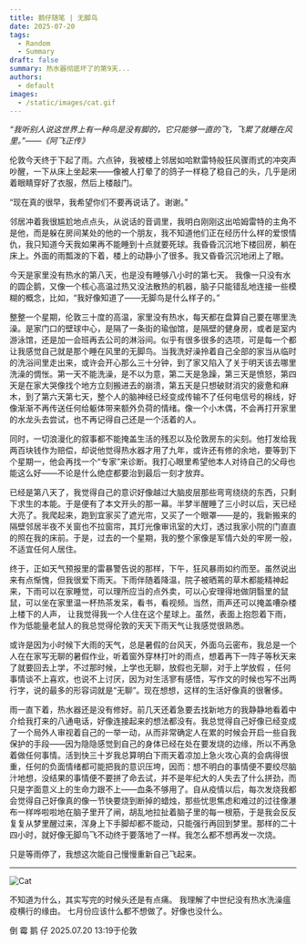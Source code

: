 ```yaml
---
title: 鹅仔随笔 | 无脚鸟
date: 2025-07-20
tags:
  - Random
  - Summary
draft: false
summary: 热水器彻底坏了的第9天...
authors:
  - default
images:
  - /static/images/cat.gif
---
```

_“我听别人说这世界上有一种鸟是没有脚的，它只能够一直的飞，飞累了就睡在风里。”——《阿飞正传》_


伦敦今天终于下起了雨。六点钟，我被楼上邻居如哈默雷特般狂风骤雨式的冲突声吵醒，一下从床上坐起来——像被人打晕了的鸽子一样稳了稳自己的头，几乎是闭着眼睛穿好了衣服，然后上楼敲门。

“现在真的很早，我希望你们不要再说话了。谢谢。”

邻居冲着我很尴尬地点点头，从说话的音调里，我明白刚刚这出哈姆雷特的主角不是他，而是躲在房间某处的他的一个朋友，我不知道他们正在经历什么样的爱恨情仇，我只知道今天我如果再不能睡到十点就要死球。我昏昏沉沉地下楼回房，躺在床上。外面的雨瓢泼的下着，楼上的动静小了很多。我又昏昏沉沉地闭上了眼。

今天是家里没有热水的第八天，也是没有睡够八小时的第七天。 我像一只没有水的圆企鹅，又像一个核心高温过热又没法散热的机器，脑子只能错乱地连接一些模糊的概念，比如，“我好像知道了——无脚鸟是什么样子的。”

整整一个星期，伦敦三十度的高温，家里没有热水，每天都在盘算自己要在哪里洗澡。是家门口的壁球中心，是隔了一条街的瑜伽馆，是隔壁的健身房，或者是室内游泳馆，还是加一会班再去公司的淋浴间。似乎有很多很多的选项，可是每一个都让我感觉自己就是那个睡在风里的无脚鸟。当我洗好澡拎着自己全部的家当从临时的洗浴间里走出来，或许会开心那么三十分钟，到了家又陷入了关于明天该去哪里洗澡的惆怅。第一天不能洗澡，是不以为意，第二天是急躁，第三天是愤怒，第四天是在家大哭像找个地方立刻搬进去的崩溃，第五天是只想破财消灾的疲惫和麻木，到了第六天第七天，整个人的脑神经已经变成传输不了任何电信号的棉线，好像渐渐不再传送任何给躯体带来额外负荷的情绪。像一个小木偶，不会再打开家里的水龙头去尝试，也不再记得自己还是一个活着的人。

同时，一切浪漫化的叙事都不能掩盖生活的残忍以及伦敦房东的尖刻。他打发给我两百块钱作为赔偿，却说他觉得热水器才用了九年，或许还有修的余地，要等到下个星期一，他会再找一个“专家”来诊断。我打心眼里希望他本人对待自己的父母也能这么好——不论是什么绝症都要治到最后一刻才放弃。

已经是第八天了，我觉得自己的意识好像越过大脑皮层那些弯弯绕绕的东西，只剩下求生的本能。于是便有了本文开头的那一幕。半梦半醒睡了三小时以后，天已经大亮了。我爬起来，跑到宜家买了遮光帘，又买了一个眼罩——是的，我新搬来的隔壁邻居半夜不关窗也不拉窗帘，其灯光像审讯室的大灯，透过我家小院的门直直的照在我的床前。于是，过去的一个星期，我的整个家像是军情六处的牢房一般，不适宜任何人居住。

终于，正如天气预报里的雷暴警告说的那样，下午，狂风暴雨如约而至。虽然说出来有点惭愧，但我很爱下雨天。下雨伴随着降温，院子被晒蔫的草木都能精神起来，下雨可以在家睡觉，可以理所应当的点外卖，可以心安理得地做阴翳里的鼠鼠，可以坐在家里温一杯热茶发呆，看书，看视频。当然，雨声还可以掩盖嘈杂楼上楼下的人声， 让我觉得我一个人住在这个星球上。虽然，表面上抱怨着下雨，作为低能量老鼠人的我总觉得伦敦的天天下雨天气让我感觉很熟悉。

或许是因为小时候下大雨的天气，总是暑假的台风天，外面乌云密布，我总是一个人在在家写无聊的暑假作业，听着窗外穿林打叶的雨点，想着再下一阵子等秋天来了就要回去上学，不过那时候，上学也无聊，放假也无聊，对于上学放假 ，任何事情谈不上喜欢，也说不上讨厌，因为对生活寥有感悟，写作文的时候也写不出两行字，说的最多的形容词就是“无聊”。现在想想，这样的生活好像真的很奢侈。

雨一直下着，热水器还是没有修好。前几天还着急要去找新地方的我静静地看着中介给我打来的八通电话，好像连接起来的想法都没有。我总觉得自己好像已经变成了一个局外人审视着自己的一举一动，从而非常确定人在累的时候会开启一些自我保护的手段——因为隐隐感觉到自己的身体已经在处在要发烧的边缘，所以不再急着做任何事情。活到快三十岁我总算明白下雨天着凉加上急火攻心真的会病得很重，任何的负面情绪都可能把我的意识压垮，因而：想不明白的事情便不要绞尽脑汁地想，没结果的事情便不要拼了命去试，并不是年纪大的人失去了什么拼劲，而只是字面意义上的生命力跟不上——血条不够用了。自从疫情以后，每次发烧我都会觉得自己好像真的像一节快要烧到断掉的蜡烛，那些忧思焦虑和难过的过往像瀑布一样哗啦啦地在脑子里开了闸，胡乱地拉扯着脑子里的每一根筋，于是我会反反复复从梦里醒过来，浑身上下手脚却都不能动，只能强行再回到梦里。那样的二十四小时，就好像无脚鸟飞不动终于要落地了一样。我怎么都不想再发一次烧。

只是等雨停了，我想这次能自己慢慢重新自己飞起来。


---
![Cat](/static/images/cat.gif)

不知道为什么，其实写完的时候头还是有点痛。
我理解了中世纪没有热水洗澡瘟疫横行的缘由。
七月份应该什么都不想做了。好像也没什么。

倒 霉 鹅 仔
2025.07.20 13:19于伦敦


















